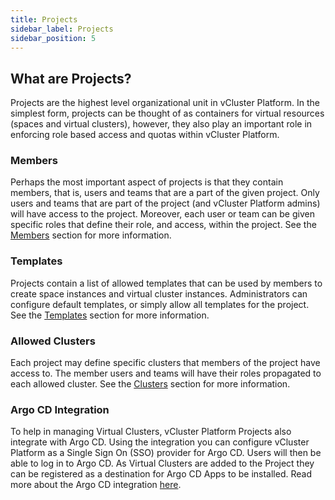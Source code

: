 ```yaml
---
title: Projects
sidebar_label: Projects
sidebar_position: 5
---
```


## What are Projects?

Projects are the highest level organizational unit in vCluster Platform. In the simplest form, projects can be thought of as
containers for virtual resources (spaces and virtual clusters), however, they also play an important role in
enforcing role based access and quotas within vCluster Platform.

### Members

Perhaps the most important aspect of projects is that they contain members, that is, users and teams that are a part
of the given project. Only users and teams that are part of the project (and vCluster Platform admins) will have access to the
project. Moreover, each user or team can be given specific roles that define their role, and access, within the
project. See the [Members](members.mdx) section for more information.

### Templates

Projects contain a list of allowed templates that can be used by members to create space instances and virtual
cluster instances. Administrators can configure default templates, or simply allow all templates for the project.
See the [Templates](templates.mdx) section for more information.

### Allowed Clusters

Each project may define specific clusters that members of the project have access to. The member users and teams
will have their roles propagated to each allowed cluster. See the [Clusters](clusters.mdx) section for more information.

### Argo CD Integration

To help in managing Virtual Clusters, vCluster Platform Projects also integrate with Argo CD. Using the integration you can
configure vCluster Platform as a Single Sign On (SSO) provider for Argo CD. Users will then be able to log in to Argo CD. As
Virtual Clusters are added to the Project they can be registered as a destination for Argo CD
Apps to be installed. Read more about the Argo CD integration [here](argocd.mdx).
